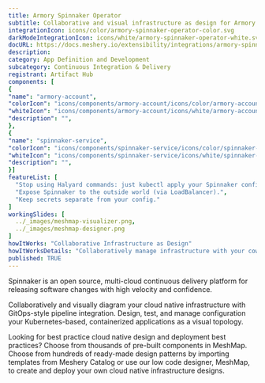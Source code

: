 ```yaml
---
title: Armory Spinnaker Operator
subtitle: Collaborative and visual infrastructure as design for Armory Spinnaker Operator
integrationIcon: icons/color/armory-spinnaker-operator-color.svg
darkModeIntegrationIcon: icons/white/armory-spinnaker-operator-white.svg
docURL: https://docs.meshery.io/extensibility/integrations/armory-spinnaker-operator
description: 
category: App Definition and Development
subcategory: Continuous Integration & Delivery
registrant: Artifact Hub
components: [
{
"name": "armory-account",
"colorIcon": "icons/components/armory-account/icons/color/armory-account-color.svg",
"whiteIcon": "icons/components/armory-account/icons/white/armory-account-white.svg",
"description": "",
},
{
"name": "spinnaker-service",
"colorIcon": "icons/components/spinnaker-service/icons/color/spinnaker-service-color.svg",
"whiteIcon": "icons/components/spinnaker-service/icons/white/spinnaker-service-white.svg",
"description": "",
}]
featureList: [
  "Stop using Halyard commands: just kubectl apply your Spinnaker configuration.",
  "Expose Spinnaker to the outside world (via LoadBalancer).",
  "Keep secrets separate from your config."
]
workingSlides: [
  ../_images/meshmap-visualizer.png,
  ../_images/meshmap-designer.png
]
howItWorks: "Collaborative Infrastructure as Design"
howItWorksDetails: "Collaboratively manage infrastructure with your coworkers synchronously sharing the same designs."
published: TRUE
---
```

<p>
Spinnaker is an open source, multi-cloud continuous delivery platform for releasing software changes with high velocity and confidence.
</p>
<p>
    Collaboratively and visually diagram your cloud native infrastructure with GitOps-style pipeline integration. Design, test, and manage configuration your Kubernetes-based, containerized applications as a visual topology.
</p>
<p>
    Looking for best practice cloud native design and deployment best practices? Choose from thousands of pre-built components in MeshMap. Choose from hundreds of ready-made design patterns by importing templates from Meshery Catalog or use our low code designer, MeshMap, to create and deploy your own cloud native infrastructure designs.
</p>
